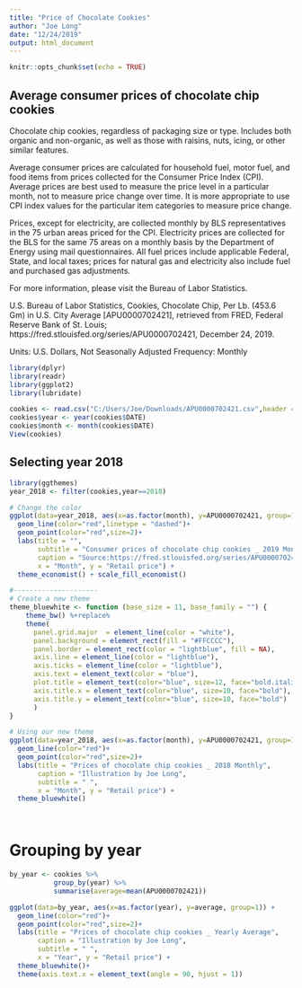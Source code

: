 ```yaml
---
title: "Price of Chocolate Cookies"
author: "Joe Long"
date: "12/24/2019"
output: html_document
---
```


```r
knitr::opts_chunk$set(echo = TRUE)
```

## Average consumer prices of chocolate chip cookies

Chocolate chip cookies, regardless of packaging size or type. Includes both organic and non-organic, as well as those with raisins, nuts, icing, or other similar features.

Average consumer prices are calculated for household fuel, motor fuel, and food items from prices collected for the Consumer Price Index (CPI). Average prices are best used to measure the price level in a particular month, not to measure price change over time. It is more appropriate to use CPI index values for the particular item categories to measure price change.

Prices, except for electricity, are collected monthly by BLS representatives in the 75 urban areas priced for the CPI. Electricity prices are collected for the BLS for the same 75 areas on a monthly basis by the Department of Energy using mail questionnaires. All fuel prices include applicable Federal, State, and local taxes; prices for natural gas and electricity also include fuel and purchased gas adjustments.

For more information, please visit the Bureau of Labor Statistics.

U.S. Bureau of Labor Statistics, Cookies, Chocolate Chip, Per Lb. (453.6 Gm) in U.S. City Average [APU0000702421], retrieved from FRED, Federal Reserve Bank of St. Louis; https://fred.stlouisfed.org/series/APU0000702421, December 24, 2019.

Units:  U.S. Dollars, Not Seasonally Adjusted
Frequency:  Monthly


```r
library(dplyr)
library(readr)
library(ggplot2)
library(lubridate)

cookies <- read.csv("C:/Users/Joe/Downloads/APU0000702421.csv",header = TRUE)
cookies$year <- year(cookies$DATE)
cookies$month <- month(cookies$DATE)
View(cookies)

```

## Selecting year 2018



```r
library(ggthemes)
year_2018 <- filter(cookies,year==2018)

# Change the color
ggplot(data=year_2018, aes(x=as.factor(month), y=APU0000702421, group=1)) +
  geom_line(color="red",linetype = "dashed")+
  geom_point(color="red",size=2)+
  labs(title = "",
       subtitle = "Consumer prices of chocolate chip cookies _ 2019 Monthly",
       caption = "Source:https://fred.stlouisfed.org/series/APU0000702421 ", 
       x = "Month", y = "Retail price") +
  theme_economist() + scale_fill_economist()

#---------------------
# Create a new theme
theme_bluewhite <- function (base_size = 11, base_family = "") {
    theme_bw() %+replace% 
    theme(
      panel.grid.major  = element_line(color = "white"),
      panel.background = element_rect(fill = "#FFCCCC"),
      panel.border = element_rect(color = "lightblue", fill = NA),
      axis.line = element_line(color = "lightblue"),
      axis.ticks = element_line(color = "lightblue"),
      axis.text = element_text(color = "blue"),
      plot.title = element_text(color="blue", size=12, face="bold.italic"),
      axis.title.x = element_text(color="blue", size=10, face="bold"),
      axis.title.y = element_text(color="blue", size=10, face="bold")
      )
}

# Using our new theme
ggplot(data=year_2018, aes(x=as.factor(month), y=APU0000702421, group=1)) +
  geom_line(color="red")+
  geom_point(color="red",size=2)+
  labs(title = "Prices of chocolate chip cookies _ 2018 Monthly",
       caption = "Illustration by Joe Long",
       subtitle = " ", 
       x = "Month", y = "Retail price") +
  theme_bluewhite()




```

# Grouping by year

```r

by_year <- cookies %>%
           group_by(year) %>%
           summarise(average=mean(APU0000702421))

ggplot(data=by_year, aes(x=as.factor(year), y=average, group=1)) +
  geom_line(color="red")+
  geom_point(color="red",size=2)+
  labs(title = "Prices of chocolate chip cookies _ Yearly Average",
       caption = "Illustration by Joe Long",
       subtitle = " ", 
       x = "Year", y = "Retail price") +
  theme_bluewhite()+
  theme(axis.text.x = element_text(angle = 90, hjust = 1))



```

